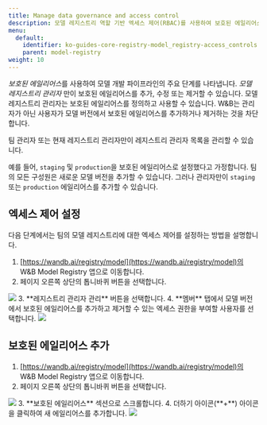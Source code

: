 ---
title: Manage data governance and access control
description: 모델 레지스트리 역할 기반 엑세스 제어(RBAC)를 사용하여 보호된 에일리어스를 업데이트할 수 있는 사람을 제어합니다.
menu:
  default:
    identifier: ko-guides-core-registry-model_registry-access_controls
    parent: model-registry
weight: 10
---

*보호된 에일리어스*를 사용하여 모델 개발 파이프라인의 주요 단계를 나타냅니다. *모델 레지스트리 관리자* 만이 보호된 에일리어스를 추가, 수정 또는 제거할 수 있습니다. 모델 레지스트리 관리자는 보호된 에일리어스를 정의하고 사용할 수 있습니다. W&B는 관리자가 아닌 사용자가 모델 버전에서 보호된 에일리어스를 추가하거나 제거하는 것을 차단합니다.

<Note>
팀 관리자 또는 현재 레지스트리 관리자만이 레지스트리 관리자 목록을 관리할 수 있습니다.
</Note>

예를 들어, `staging` 및 `production`을 보호된 에일리어스로 설정했다고 가정합니다. 팀의 모든 구성원은 새로운 모델 버전을 추가할 수 있습니다. 그러나 관리자만이 `staging` 또는 `production` 에일리어스를 추가할 수 있습니다.

## 엑세스 제어 설정
다음 단계에서는 팀의 모델 레지스트리에 대한 엑세스 제어를 설정하는 방법을 설명합니다.

1. [https://wandb.ai/registry/model](https://wandb.ai/registry/model)의 W&B Model Registry 앱으로 이동합니다.
2. 페이지 오른쪽 상단의 톱니바퀴 버튼을 선택합니다.
<Frame>
    <img src="/images/models/rbac_gear_button.png"  />
</Frame>
3. **레지스트리 관리자 관리** 버튼을 선택합니다.
4. **멤버** 탭에서 모델 버전에서 보호된 에일리어스를 추가하고 제거할 수 있는 엑세스 권한을 부여할 사용자를 선택합니다.
<Frame>
    <img src="/images/models/access_controls_admins.gif"  />
</Frame>

## 보호된 에일리어스 추가
1. [https://wandb.ai/registry/model](https://wandb.ai/registry/model)의 W&B Model Registry 앱으로 이동합니다.
2. 페이지 오른쪽 상단의 톱니바퀴 버튼을 선택합니다.
<Frame>
    <img src="/images/models/rbac_gear_button.png"  />
</Frame>
3. **보호된 에일리어스** 섹션으로 스크롤합니다.
4. 더하기 아이콘(**+**) 아이콘을 클릭하여 새 에일리어스를 추가합니다.
<Frame>
    <img src="/images/models/access_controls_add_protected_aliases.gif"  />
</Frame>
